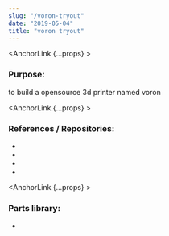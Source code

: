 ```yaml
---
slug: "/voron-tryout"
date: "2019-05-04"
title: "voron tryout"
---
```



<HeaderImage src="/vorontryout_thumbnail.png" />


<AnchorLink {...props} ><h3>Purpose:</h3></AnchorLink>
to build a opensource 3d printer named voron


<AnchorLink {...props} ><h3>References / Repositories:</h3></AnchorLink>

- <NewWindowLink href="https://www.reddit.com/r/voroncorexy" />
- <GithubLink repo_fullname="KevinOConnor/klipper" />
- <NewWindowLink href="https://travis-ci.com/github/louiscklaw/Slic3r-settings" />
- <GithubLink repo_fullname="louiscklaw/3d-printer-head-pcb" />


<AnchorLink {...props} ><h3>Parts library:</h3></AnchorLink>

- <NewWindowLink href="https://www.traceparts.com/" />
